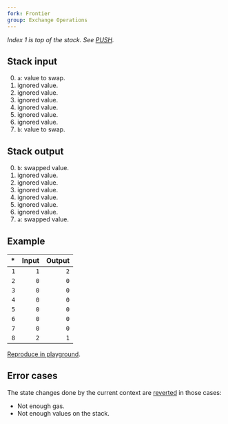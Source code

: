 ```yaml
---
fork: Frontier
group: Exchange Operations
---
```


*Index 1 is top of the stack. See [PUSH](/#60).*

## Stack input

0. `a`: value to swap.
1. ignored value.
2. ignored value.
3. ignored value.
4. ignored value.
5. ignored value.
6. ignored value.
7. `b`: value to swap.

## Stack output

0. `b`: swapped value.
1. ignored value.
2. ignored value.
3. ignored value.
4. ignored value.
5. ignored value.
6. ignored value.
7. `a`: swapped value.

## Example

| * | Input | Output |
|--:|------:|-------:|
| `1` | `1` | `2` |
| `2` | `0` | `0` |
| `3` | `0` | `0` |
| `4` | `0` | `0` |
| `5` | `0` | `0` |
| `6` | `0` | `0` |
| `7` | `0` | `0` |
| `8` | `2` | `1` |

[Reproduce in playground](/playground?unit=Wei&codeType=Mnemonic&code='yet%20state~2xxx~1zzywapzSWAP7'~zPUSH1%20z%5Cny%2F%2F%20Sx~0~0%01xyz~_).

## Error cases

The state changes done by the current context are [reverted](#FD) in those cases:
- Not enough gas.
- Not enough values on the stack.
